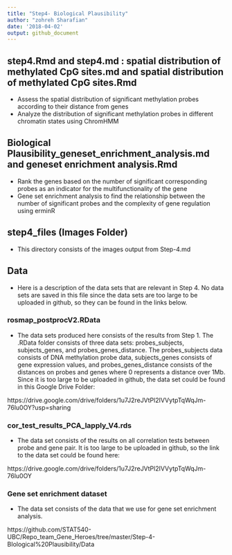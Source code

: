 ```yaml
---
title: "Step4- Biological Plausibility"
author: "zohreh Sharafian"
date: '2018-04-02'
output: github_document
---
```


## step4.Rmd and step4.md : spatial distribution of methylated CpG sites.md and spatial distribution of methylated CpG sites.Rmd

 - Assess the spatial distribution of significant methylation probes according to their distance from genes
 - Analyze the distribution of significant methylation probes in different chromatin states using ChromHMM
  

## Biological Plausibility_geneset_enrichment_analysis.md and geneset enrichment analysis.Rmd

- Rank the genes based on the number of significant corresponding probes as an indicator for the multifunctionality of the gene
 - Gene set enrichment analysis to find the relationship between the number of significant probes and the complexity of gene regulation using erminR
 
## step4_files (Images Folder)

- This directory consists of the images output from Step-4.md

## Data

- Here is a description of the data sets that are relevant in Step 4. No data sets are saved in this file since the data sets are too large to be uploaded in github, so they can be found in the links below.

### rosmap_postprocV2.RData

- The data sets produced here consists of the results from Step 1. The .RData folder consists of three data sets: probes_subjects, subjects_genes, and probes_genes_distance. The probes_subjects data consists of DNA methylation probe data, subjects_genes consists of gene expression values, and probes_genes_distance consists of the distances on probes and genes where 0 represents a distance over 1Mb. Since it is too large to be uploaded in github, the data set could be found in this Google Drive Folder:

https://drive.google.com/drive/folders/1u7J2reJVtPl2IVVytpTqWqJm-76lu0OY?usp=sharing

### cor_test_results_PCA_lapply_V4.rds

- The data set consists of the results on all correlation tests between probe and gene pair. It is too large to be uploaded in github, so the link to the data set could be found here:

https://drive.google.com/drive/folders/1u7J2reJVtPl2IVVytpTqWqJm-76lu0OY 

### Gene set enrichment dataset

- The data set consists of the data that we use for gene set enrichment analysis.

https://github.com/STAT540-UBC/Repo_team_Gene_Heroes/tree/master/Step-4-BIological%20Plausibility/Data

